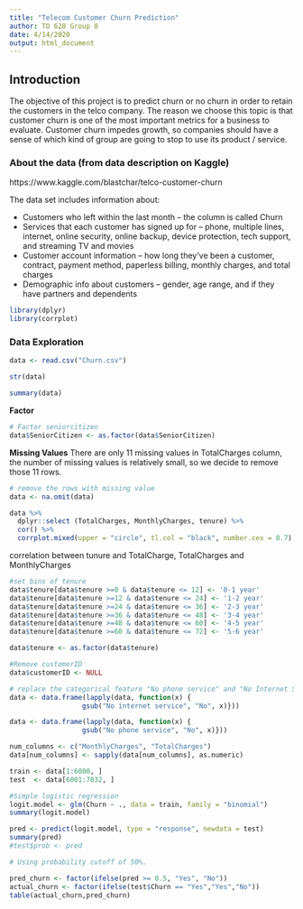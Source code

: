 ```yaml
---
title: "Telecom Customer Churn Prediction"
author: TO 628 Group 8
date: 4/14/2020
output: html_document
---
```


## Introduction

The objective of this project is to predict churn or no churn in order to retain the customers in the telco company. The reason we choose this topic is that customer churn is one of the most important metrics for a business to evaluate. Customer churn impedes growth, so companies should have a sense of which kind of group are going to stop to use its product / service.

### About the data (from data description on Kaggle)

https://www.kaggle.com/blastchar/telco-customer-churn

The data set includes information about:

- Customers who left within the last month – the column is called Churn
- Services that each customer has signed up for – phone, multiple lines, internet, online security, online backup, device protection, tech support, and streaming TV and movies
- Customer account information – how long they’ve been a customer, contract, payment method, paperless billing, monthly charges, and total charges
- Demographic info about customers – gender, age range, and if they have partners and dependents

```r
library(dplyr)
library(corrplot)
```


### Data Exploration

```r
data <- read.csv("Churn.csv")
```

```r
str(data)
```


```r
summary(data)
```


**Factor**
```r
# Factor seniorcitizen
data$SeniorCitizen <- as.factor(data$SeniorCitizen)
```


**Missing Values**
There are only 11 missing values in TotalCharges column, the number of missing values is relatively small, so we decide to remove those 11 rows.
```r
# remove the rows with missing value
data <- na.omit(data)
```


```r
data %>%
  dplyr::select (TotalCharges, MonthlyCharges, tenure) %>%
  cor() %>%
  corrplot.mixed(upper = "circle", tl.col = "black", number.cex = 0.7)
```
correlation between tunure and TotalCharge, TotalCharges and MonthlyCharges





```r
#set bins of tenure 
data$tenure[data$tenure >=0 & data$tenure <= 12] <- '0-1 year'
data$tenure[data$tenure >=12 & data$tenure <= 24] <- '1-2 year'
data$tenure[data$tenure >=24 & data$tenure <= 36] <- '2-3 year'
data$tenure[data$tenure >=36 & data$tenure <= 48] <- '3-4 year'
data$tenure[data$tenure >=48 & data$tenure <= 60] <- '4-5 year'
data$tenure[data$tenure >=60 & data$tenure <= 72] <- '5-6 year'

data$tenure <- as.factor(data$tenure)
```

```r
#Remove customerID
data$customerID <- NULL
```

```r
# replace the categorical feature "No phone service" and "No Internet Service Service" to "No"
data <- data.frame(lapply(data, function(x) {
                  gsub("No internet service", "No", x)}))

data <- data.frame(lapply(data, function(x) {
                  gsub("No phone service", "No", x)}))

num_columns <- c("MonthlyCharges", "TotalCharges")
data[num_columns] <- sapply(data[num_columns], as.numeric)
```

```r
train <- data[1:6000, ]
test  <- data[6001:7032, ]
```



```r
#Simple logistic regression
logit.model <- glm(Churn ~ ., data = train, family = "binomial")
summary(logit.model)
```


```r
pred <- predict(logit.model, type = "response", newdata = test)
summary(pred)
#test$prob <- pred

# Using probability cutoff of 50%.

pred_churn <- factor(ifelse(pred >= 0.5, "Yes", "No"))
actual_churn <- factor(ifelse(test$Churn == "Yes","Yes","No"))
table(actual_churn,pred_churn)
```


